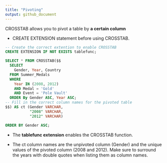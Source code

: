 ```yaml
---
title: "Pivoting"
output: github_document
---
```


CROSSTAB allows you to pivot a table by **a certain column**

* CREATE EXTENSION statement before using CROSSTAB. 

```sql
-- Create the correct extention to enable CROSSTAB
CREATE EXTENSION IF NOT EXISTS tablefunc;

SELECT * FROM CROSSTAB($$
  SELECT
    Gender, Year, Country
  FROM Summer_Medals
  WHERE
    Year IN (2008, 2012)
    AND Medal = 'Gold'
    AND Event = 'Pole Vault'
  ORDER By Gender ASC, Year ASC;
-- Fill in the correct column names for the pivoted table
$$) AS ct (Gender VARCHAR,
           "2008" VARCHAR,
           "2012" VARCHAR)

ORDER BY Gender ASC;
```

* The **tablefunc extension** enables the CROSSTAB function.

* The ct column names are the unpivoted column (Gender) and the unique values of the pivoted column (2008 and 2012). Make sure to surround the years with double quotes when listing them as column names.
